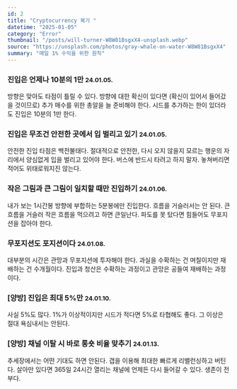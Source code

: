 ```yaml
---
id: 2
title: "Cryptocurrency 복기 "
datetime: "2025-01-05"
category: "Error"
thumbnail: "/posts/will-turner-W8W81BsgxX4-unsplash.webp"
source: "https://unsplash.com/photos/gray-whale-on-water-W8W81BsgxX4"
summary: "매일 1% 수익을 위한 원칙"
---
```


### 진입은 언제나 10분의 1만 <small className="text-gray-500">24.01.05.</small>
방향은 맞아도 타점이 틀릴 수 있다. 방향에 대한 확신이 있다면 (확신이 있어서 들어갔을 것이므로) 추가 매수를 위한 총알을 늘 준비해야 한다. 시드를 추가하는 한이 있더라도 진입은 10분의 1만 한다.
<br/>

### 진입은 무조건 안전한 곳에서 입 벌리고 있기 <small className="text-gray-500">24.01.05.</small>
안전한 진입 타점은 백전불태다. 절대적으로 안전한, 다시 오지 않을지 모르는 행운의 자리에서 양심없게 입을 벌리고 있어야 한다. 버스에 반드시 타려고 하지 말자. 놓쳐버리면 적어도 위태로워지진 않는다.
<br/>

### 작은 그림과 큰 그림이 일치할 때만 진입하기 <small className="text-gray-500">24.01.06.</small>
내가 보는 1시간봉 방향에 부합하는 5분봉에만 진입한다. 흐름을 거슬러서는 안 된다. 큰 흐름을 거슬러 작은 흐름을 먹으려고 하면 큰일난다. 파도를 못 탔다면 힘들어도 무포지션을 잡아야 한다.
<br/>

### 무포지션도 포지션이다 <small className="text-gray-500">24.01.08.</small>
대부분의 시간은 관망과 무포지션에 투자해야 한다. 과실을 수확하는 건 며칠이지만 재배하는 건 수개월이다. 진입과 청산은 수확하는 과정이고 관망은 공들여 재배하는 과정이다.
<br/>

### [양방] 진입은 최대 5%만 <small className="text-gray-500">24.01.10.</small>
사실 5%도 많다. 1%가 이상적이지만 시드가 적다면 5%로 타협해도 좋다. 그 이상은 절대 욕심내서는 안된다.
<br/>

### [양방] 채널 이탈 시 바로 롱숏 비율 맞추기 <small className="text-gray-500">24.01.13.</small>
추세장에서는 어떤 기대도 하면 안된다. 갭을 이용해 최대한 빠르게 리밸런싱하고 버틴다. 살아만 있다면 365일 24시간 열리는 채널에 언제든 다시 들어갈 수 있다. 생존이 전부다.
<br/>